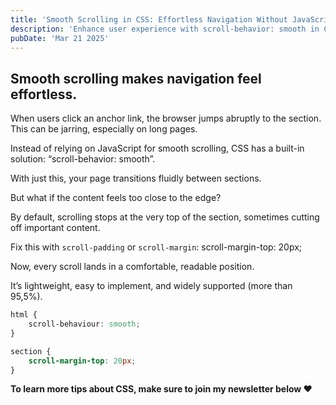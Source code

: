 ```yaml
---
title: 'Smooth Scrolling in CSS: Effortless Navigation Without JavaScript'
description: 'Enhance user experience with scroll-behavior: smooth in CSS—no JavaScript needed! Learn how to fix abrupt jumps and improve readability with scroll-margin.'
pubDate: 'Mar 21 2025'
---
```



<Picture
	src="/short/03-2025/smooth-scrolling-css-only.gif"
	alt="Smooth scrolling with only css"
	width="400"
	height="600"
	style="margin: 2em auto 1em auto; display: block; border: 4px solid var(--border)"
/>

## Smooth scrolling makes navigation feel effortless.

When users click an anchor link, the browser jumps abruptly to the section.
This can be jarring, especially on long pages.

Instead of relying on JavaScript for smooth scrolling, CSS has a built-in solution: “scroll-behavior: smooth”.

With just this, your page transitions fluidly between sections.

But what if the content feels too close to the edge?

By default, scrolling stops at the very top of the section, sometimes cutting off important content.

Fix this with `scroll-padding` or `scroll-margin`: scroll-margin-top: 20px;

Now, every scroll lands in a comfortable, readable position.

It’s lightweight, easy to implement, and widely supported (more than 95,5%).

```css
html {
	scroll-behaviour: smooth;
}

section {
	scroll-margin-top: 20px;
}
```

**To learn more tips about CSS, make sure to join my newsletter below ❤️**
